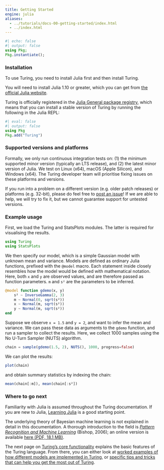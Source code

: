 ```yaml
---
title: Getting Started
engine: julia
aliases:
  - ../tutorials/docs-00-getting-started/index.html
  - ../index.html
---
```


```julia
#| echo: false
#| output: false
using Pkg;
Pkg.instantiate();
```

### Installation

To use Turing, you need to install Julia first and then install Turing.

You will need to install Julia 1.10 or greater, which you can get from [the official Julia website](http://julialang.org/downloads/).

Turing is officially registered in the [Julia General package registry](https://github.com/JuliaRegistries/General), which means that you can install a stable version of Turing by running the following in the Julia REPL:

```julia
#| eval: false
#| output: false
using Pkg
Pkg.add("Turing")
```

### Supported versions and platforms

Formally, we only run continuous integration tests on: (1) the minimum supported minor version (typically an LTS release), and (2) the latest minor version of Julia.
We test on Linux (x64), macOS (Apple Silicon), and Windows (x64).
The Turing developer team will prioritise fixing issues on these platforms and versions.

If you run into a problem on a different version (e.g. older patch releases) or platforms (e.g. 32-bit), please do feel free to [post an issue](https://github.com/TuringLang/Turing.jl/issues/new?template=01-bug-report.yml)!
If we are able to help, we will try to fix it, but we cannot guarantee support for untested versions.

### Example usage

First, we load the Turing and StatsPlots modules.
The latter is required for visualising the results.

```julia
using Turing
using StatsPlots
```

We then specify our model, which is a simple Gaussian model with unknown mean and variance.
Models are defined as ordinary Julia functions, prefixed with the `@model` macro.
Each statement inside closely resembles how the model would be defined with mathematical notation.
Here, both `x` and `y` are observed values, and are therefore passed as function parameters.
`m` and `s²` are the parameters to be inferred.

```julia
@model function gdemo(x, y)
    s² ~ InverseGamma(2, 3)
    m ~ Normal(0, sqrt(s²))
    x ~ Normal(m, sqrt(s²))
    y ~ Normal(m, sqrt(s²))
end
```

Suppose we observe `x = 1.5` and `y = 2`, and want to infer the mean and variance.
We can pass these data as arguments to the `gdemo` function, and run a sampler to collect the results.
Here, we collect 1000 samples using the No U-Turn Sampler (NUTS) algorithm.

```julia
chain = sample(gdemo(1.5, 2), NUTS(), 1000, progress=false)
```

We can plot the results:

```julia
plot(chain)
```

and obtain summary statistics by indexing the chain:

```julia
mean(chain[:m]), mean(chain[:s²])
```

### Where to go next

::: {.callout-note title="Note on prerequisites"}
Familiarity with Julia is assumed throughout the Turing documentation.
If you are new to Julia, [Learning Julia](https://julialang.org/learning/) is a good starting point.

The underlying theory of Bayesian machine learning is not explained in detail in this documentation.
A thorough introduction to the field is [*Pattern Recognition and Machine Learning*](https://www.springer.com/us/book/9780387310732) (Bishop, 2006); an online version is available [here (PDF, 18.1 MB)](https://www.microsoft.com/en-us/research/uploads/prod/2006/01/Bishop-Pattern-Recognition-and-Machine-Learning-2006.pdf).
:::

The next page on [Turing's core functionality]({{<meta using-turing>}}) explains the basic features of the Turing language.
From there, you can either look at [worked examples of how different models are implemented in Turing]({{<meta tutorials-intro>}}), or [specific tips and tricks that can help you get the most out of Turing]({{<meta using-turing-mode-estimation>}}).

